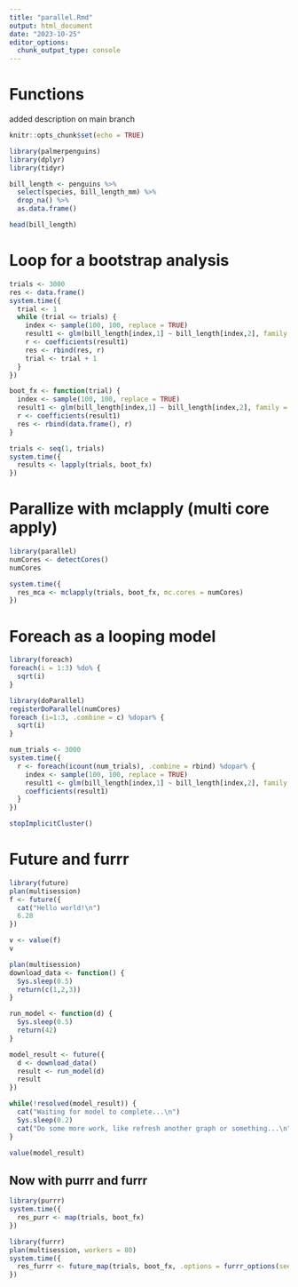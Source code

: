 ```yaml
---
title: "parallel.Rmd"
output: html_document
date: "2023-10-25"
editor_options: 
  chunk_output_type: console
---
```


# Functions

added description on main branch

```r
knitr::opts_chunk$set(echo = TRUE)
```

```r
library(palmerpenguins)
library(dplyr)
library(tidyr)
```

```r
bill_length <- penguins %>%
  select(species, bill_length_mm) %>%
  drop_na() %>%
  as.data.frame()

head(bill_length)
```

# Loop for a bootstrap analysis
```r
trials <- 3000
res <- data.frame()
system.time({
  trial <- 1
  while (trial <= trials) {
    index <- sample(100, 100, replace = TRUE)
    result1 <- glm(bill_length[index,1] ~ bill_length[index,2], family = binomial(logit))
    r <- coefficients(result1)
    res <- rbind(res, r)
    trial <- trial + 1
  }
})


```


```r
boot_fx <- function(trial) {
  index <- sample(100, 100, replace = TRUE)
  result1 <- glm(bill_length[index,1] ~ bill_length[index,2], family = binomial(logit))
  r <- coefficients(result1)
  res <- rbind(data.frame(), r)
}

trials <- seq(1, trials)
system.time({
  results <- lapply(trials, boot_fx)
})
```

# Parallize with mclapply (multi core apply)
```r
library(parallel)
numCores <- detectCores()
numCores
```

```r
system.time({
  res_mca <- mclapply(trials, boot_fx, mc.cores = numCores)
})
```

# Foreach as a looping model
```r
library(foreach)
foreach(i = 1:3) %do% {
  sqrt(i)
}
```

```r
library(doParallel)
registerDoParallel(numCores)
foreach (i=1:3, .combine = c) %dopar% {
  sqrt(i)
}
```

```r
num_trials <- 3000
system.time({
  r <- foreach(icount(num_trials), .combine = rbind) %dopar% {
    index <- sample(100, 100, replace = TRUE)
    result1 <- glm(bill_length[index,1] ~ bill_length[index,2], family = binomial(logit))
    coefficients(result1)
  }
})
```

```r
stopImplicitCluster()
```

# Future and furrr
```r
library(future)
plan(multisession)
f <- future({
  cat("Hello world!\n")
  6.28
})

v <- value(f)
v


```

```r
plan(multisession)
download_data <- function() {
  Sys.sleep(0.5)
  return(c(1,2,3))
}

run_model <- function(d) {
  Sys.sleep(0.5)
  return(42)
}

model_result <- future({
  d <- download_data()
  result <- run_model(d)
  result
})

while(!resolved(model_result)) {
  cat("Waiting for model to complete...\n")
  Sys.sleep(0.2)
  cat("Do some more work, like refresh another graph or something...\n")
}

value(model_result)

```

## Now with purrr and furrr
```r
library(purrr)
system.time({
  res_purr <- map(trials, boot_fx)
})
```

```r
library(furrr)
plan(multisession, workers = 80)
system.time({
  res_furrr <- future_map(trials, boot_fx, .options = furrr_options(seed = TRUE))
})
```

